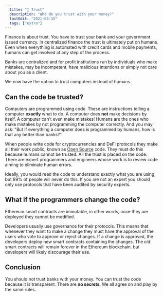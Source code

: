```yaml
---
  title: "🤝 Trust"
  description: "Who do you trust with your money?"
  lastEdit: "2021-03-15"
  tags: ["extra"]
---
```


Finance is about trust. You have to trust your bank and your government issued currency. In centralized finance the trust is ultimately put on humans. Even when everything is automated with credit cards and mobile payments, humans can get involved at any step of the process.

Banks are centralized and for profit institutions run by individuals who make mistakes, may be incompetent, have malicious intentions or simply not care about you as a client.

We now have the option to trust computers instead of humans.

## Can the code be trusted?

Computers are programmed using code. These are instructions telling a computer **exactly** what to do. A computer does **not** make decisions by itself. A computer can't even make mistakes! Humans are the ones who make mistakes by not programming the computer correctly. And you may ask: "But if everything a computer does is programmed by humans, how is that any better than banks?"

When people write code for cryptocurrencies and DeFi protocols they make all their work public, known as [Open Source](https://en.wikipedia.org/wiki/Open_source) code. They must do this because humans cannot be trusted. All the trust is placed on the code. There are expert programmers and engineers whose work is to review code aiming to eliminate human errors.

Ideally, you would read the code to understand exactly what you are using, but 99% of people will never do this. If you are not an expert you should only use protocols that have been audited by security experts.

## What if the programmers change the code?

Ethereum smart contracts are immutable, in other words, once they are deployed they cannot be modified.

Developers usually use governance for their protocols. This means that whenever they want to make a change they must have the approval of the users who vote to approve or reject changes. If a change is approved, the developers deploy new smart contracts containing the changes. The old smart contracts will remain forever in the Ethereum blockchain, but developers will likely discourage their use.

## Conclusion

You should not trust banks with your money. You can trust the code because it is transparent. There are **no secrets**. We all agree on and play by the same rules.
